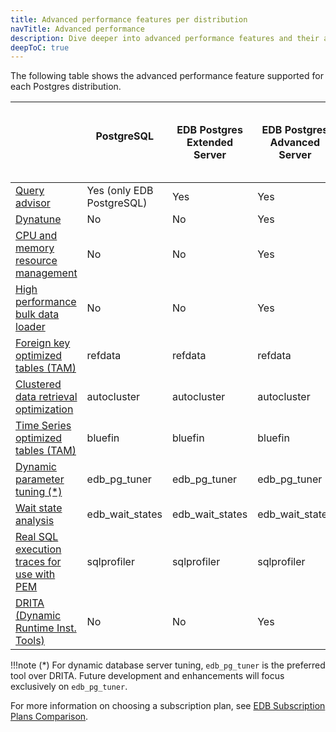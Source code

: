 ```yaml
---
title: Advanced performance features per distribution
navTitle: Advanced performance
description: Dive deeper into advanced performance features and their availability per Postgres distribution.
deepToC: true
---
```


The following table shows the advanced performance feature supported for each Postgres distribution.

|                                                                                                                                                                  | PostgreSQL &nbsp;&nbsp;&nbsp;&nbsp;&nbsp;&nbsp;&nbsp;&nbsp;&nbsp;&nbsp;&nbsp;&nbsp;&nbsp;&nbsp;&nbsp;&nbsp;&nbsp;&nbsp;&nbsp;&nbsp;&nbsp;&nbsp;&nbsp; | EDB Postgres Extended Server | EDB Postgres Advanced Server | EDB Postgres Advanced Server in Oracle compatibility mode |
|------------------------------------------------------------------------------------------------------------------------------------------------------------------|-------------------------------------------------------------------------------------------------------------------------------------------------------|------------------------------|------------------------------|-----------------------------------------------------------|
| [Query advisor](/pg_extensions/query_advisor/)                                                                                                                   | Yes (only EDB PostgreSQL)                                                                                                                             | Yes                          | Yes                          | Yes                                                       |
| [Dynatune](/epas/latest/database_administration/01_configuration_parameters/03_configuration_parameters_by_functionality/02_resource_usage_memory/#edb_dynatune) | No                                                                                                                                                    | No                           | Yes                          | Yes                                                       |
| [CPU and memory resource management](/epas/latest/database_administration/10_edb_resource_manager/)                                                              | No                                                                                                                                                    | No                           | Yes                          | Yes                                                       |
| [High performance bulk data loader](/epas/latest/database_administration/02_edb_loader/)                                                                         | No                                                                                                                                                    | No                           | Yes                          | Yes                                                       |
| [Foreign key optimized tables (TAM)](/pg_extensions/advanced_storage_pack/#refdata)                                                                              | refdata                                                                                                                                               | refdata                      | refdata                      | refdata                                                   |
| [Clustered data retrieval optimization](/pg_extensions/advanced_storage_pack/#autocluster)                                                                       | autocluster                                                                                                                                           | autocluster                  | autocluster                  | autocluster                                               |
| [Time Series optimized tables (TAM)](/pg_extensions/advanced_storage_pack/#bluefin)                                                                              | bluefin                                                                                                                                               | bluefin                      | bluefin                      | bluefin                                                   |
| [Dynamic parameter tuning (*)](/pg_extensions/pg_tuner/)                                                                                                         | edb_pg_tuner                                                                                                                                          | edb_pg_tuner                 | edb_pg_tuner                 | edb_pg_tuner                                              |
| [Wait state analysis](/pg_extensions/wait_states/)                                                                                                               | edb_wait_states                                                                                                                                       | edb_wait_states              | edb_wait_states              | edb_wait_states                                           |
| [Real SQL execution traces for use with PEM](/pem/latest/profiling_workloads/)                                                                                   | sqlprofiler                                                                                                                                           | sqlprofiler                  | sqlprofiler                  | sqlprofiler                                               |
| [DRITA (Dynamic Runtime Inst. Tools)](/epas/latest/managing_performance/04_dynamic_runtime_instrumentation_tools_architecture_DRITA/)                            | No                                                                                                                                                    | No                           | Yes                          | Yes                                                       |

!!!note 
   (*) For dynamic database server tuning, `edb_pg_tuner` is the preferred tool over DRITA. Future development and enhancements will focus exclusively on `edb_pg_tuner`.

For more information on choosing a subscription plan, see [EDB Subscription Plans Comparison](https://www.enterprisedb.com/products/plans-comparison).
